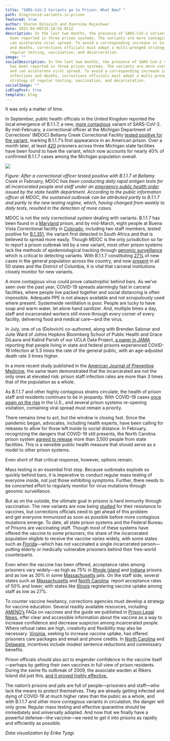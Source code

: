 ```yaml
---
title: "SARS-CoV-2 Variants go to Prison: What Now? "
path: blog/covid-variants-in-prison
featured: true
author: Sharon Dolovich and Poornima Rajeshwar
date: 2021-04-06T15:18:54.011Z
description: In the last two months, the presence of SARS-CoV-2 variants has
  been reported in three prison systems. The variants are more contagious and
  can accelerate viral spread. To avoid a corresponding increase in infections
  and deaths, corrections officials must adopt a multi-pronged strategy of
  regular testing, vaccination, and decarceration.
image: ""
socialDescription: In the last two months, the presence of SARS-CoV-2 variants
  has been reported in three prison systems. The variants are more contagious
  and can accelerate viral spread. To avoid a corresponding increase in
  infections and deaths, corrections officials must adopt a multi-pronged
  strategy of regular testing, vaccination, and decarceration.
socialImage: ""
isBlogPost: true
template: blog
---
```

It was only a matter of time.

In September, public health officials in the United Kingdom reported the local emergence of B.1.1.7, a new, [more contagious](https://www.cdc.gov/coronavirus/2019-ncov/cases-updates/variant-surveillance/variant-info.html) variant of SARS-CoV-2. By mid-February, a correctional officer at the Michigan Department of Corrections’ (MDOC) Bellamy Creek Correctional Facility [tested positive for the variant](https://www.michigan.gov/corrections/0,4551,7-119-1441_26969-551952--,00.html), marking B.1.1.7’s first appearance in an American prison. Over a month later, at least [420](https://www.theguardian.com/us-news/2021/mar/20/michigan-coronavirus-variants-spread) prisoners across three Michigan state facilities have been found to have the variant, which now accounts for nearly 40% of confirmed B.1.1.7 cases among the Michigan population overall.

![](bellamy-creek-april-blog.jpg)

*Figure: After a correctional officer tested positive with B.1.1.7 at Bellamy Creek in February, MDOC has been conducting daily rapid antigen tests for all incarcerated people and staff under an [emergency public health order](https://www.michigan.gov/documents/coronavirus/Prison_staff_testing_order_-_2-10-21_FINAL_FOR_SIGNATURE_715890_7.pdf) issued by the state health department. According to the public information officer at MDOC, the sustained outbreak can be attributed partly to B.1.1.7 and partly to the new testing regime, which, having changed from weekly to daily tests, resulted in the detection of more cases.* 

MDOC is not the only correctional system dealing with variants. B.1.1.7 has been found in a [Maryland](https://www.baltimoresun.com/coronavirus/bs-md-coronavirus-prisons-maryland-united-kingdom-20210222-dkxkwm3kdbbbxf2gfocv5jij5q-story.html) prison, and by mid-March, eight people at Buena Vista Correctional facility in [Colorado](https://www.9news.com/article/news/health/coronavirus/coronavirus-numbers/five-additional-cases-south-african-covid-19-detected-colorado-correctional-facility/73-30ff8010-8e03-484f-8036-9dd3b87515df), including two staff members, tested positive for [B.1.351](https://www.cdc.gov/coronavirus/2019-ncov/cases-updates/variant-surveillance/variant-info.html), the variant first detected in South Africa and that is believed to spread more easily. Though MDOC is the only jurisdiction so far to report a prison outbreak led by a new variant, most other prison systems lack the methods of epidemiological tracking through [genomic surveillance](https://www.cdc.gov/coronavirus/2019-ncov/cases-updates/variant-surveillance.html) which is critical to detecting variants. With B.1.1.7 constituting [27%](https://www.whitehouse.gov/briefing-room/press-briefings/2021/03/31/press-briefing-by-white-house-covid-19-response-team-and-public-health-officials-22/) of new cases in the general population across the country, and now [present](https://www.cdc.gov/coronavirus/2019-ncov/covid-data/covidview/index.html) in all 50 states and the District of Columbia, it is vital that carceral institutions closely monitor for new variants.

A more contagious virus could prove catastrophic behind bars. As we’ve seen over the past year, COVID-19 spreads alarmingly fast in carceral facilities, where people live packed together and social distancing is often impossible. Adequate PPE is not always available and not scrupulously used where present. Systemwide ventilation is poor. People are lucky to have soap and warm water, let alone hand sanitizer. And, multiple times a day, staff and incarcerated workers still move through every corner of every facility, delivering food and medical care—and the virus.

In July, one of us (Dolovich) co-authored, along with Brendan Salonar and Julie Ward of Johns Hopkins Bloomberg School of Public Health and Grace DiLaura and Kalind Parish of our UCLA Data Project, [a paper in JAMA](https://jamanetwork.com/journals/jama/fullarticle/2768249) reporting that people living in state and federal prisons experienced COVID-19 infection at 5.5 times the rate of the general public, with an age-adjusted death rate 3 times higher.

In a more recent study published in the [American Journal of Preventive Medicine](https://www.ajpmonline.org/article/S0749-3797(21)00118-5/fulltext), the same team demonstrated that the incarcerated are not the only ones at elevated risk: [](https://www.ajpmonline.org/article/S0749-3797(21)00118-5/fulltext) prison staff infection rates are more than 3 times that of the population as a whole.

As B.1.1.7 and other highly contagious strains circulate, the health of prison staff and residents continues to be in jeopardy. With COVID-19 cases [once again on the rise](https://www.aljazeera.com/news/2021/3/29/us-official-warns-impending-doom-rise-covid-cases) in the U.S., and several prison systems re-opening visitation, containing viral spread must remain a priority.

There remains time to act, but the window is closing fast. Since the pandemic began, advocates, including health experts, have been calling for releases to allow for those left inside to social distance. In February, recognizing the dangers that COVID-19 still presents, the North Carolina prison system [agreed to release](https://carolinapublicpress.org/42883/nc-prisons-settle-naacp-case-agree-to-fast-track-release-of-3500-inmates/) more than 3,500 people from state facilities. This is a sensible public health measure that should serve as a model to other prison systems.

Even short of that critical response, however, options remain.

Mass testing is an essential first step. Because outbreaks explode so quickly behind bars, it is imperative to conduct regular mass testing of everyone inside, not just those exhibiting symptoms. Further, there needs to be concerted effort to regularly monitor for virus mutations through genomic surveillance.   

But as on the outside, the ultimate goal in prisons is herd immunity through vaccination. The new variants are now being [studied](https://www.nejm.org/doi/full/10.1056/NEJMc2103022) for their resistance to vaccines, but corrections officials need to get ahead of this problem and get everyone immunized as soon as possible before more contagious mutations emerge. To date, all state prison systems and the Federal Bureau of Prisons are vaccinating staff. Though most of these systems have offered the vaccine to some prisoners, the share of the incarcerated population eligible to receive the vaccine varies widely, with some states such as [Florida](https://www.themarshallproject.org/2021/04/06/as-states-expand-vaccine-eligibility-many-people-in-prison-still-wait-for-shots)—which has not vaccinated a single incarcerated person—putting elderly or medically vulnerable prisoners behind their free-world counterparts.

Even when the vaccine has been offered, acceptance rates among prisoners vary widely—as high as 75% in [Rhode Island](https://www.providencejournal.com/story/news/healthcare/2021/01/05/most-inmates-100-staff-opt-covid-vaccine-so-far-aci/4140448001/) and [Indiana](https://www.theguardian.com/us-news/2021/feb/09/us-jails-prisons-covid-vaccines) prisons and as low as 30% in some [Massachusetts](https://www.wbur.org/news/2021/02/03/vaccine-rollout-covid-cases-increase-jails) jails. On the staff side, several states such as [Massachusetts](https://www.masslive.com/coronavirus/2021/03/in-massachusetts-more-than-half-of-prison-guards-decline-covid-vaccine-a-trend-mirrored-across-the-us.html) and [North Carolina](https://www.northcarolinahealthnews.org/2021/02/22/only-35-of-nc-prison-staff-willing-to-take-vaccine/)  report acceptance rates of 50% and lower, with states like [Illinois](https://www.wbez.org/stories/illinois-prisons-are-covid-19-hotspots-so-why-have-only-27-of-workers-taken-the-vaccine/406da0cd-dbe5-4851-a42f-73e2932b9e58) registering vaccine uptake among staff as low as 27%.

To counter vaccine hesitancy, corrections agencies must develop a strategy for vaccine education. Several readily available resources, including [AMEND’s](https://amend.us/covid/) FAQs on vaccines and the guide we published in [Prison Legal News](https://www.prisonlegalnews.org/news/2021/feb/1/urgent-need-vaccine-administration-prisons-jails-and-detention-centers/), offer clear and accessible information about the vaccine as a way to increase confidence and decrease suspicion among incarcerated people. Where refusal rates are high, creativity and flexibility may also be necessary. [Virginia](https://www.pilotonline.com/government/virginia/vp-nw-doc-vaccine-incentives-20210121-c34ifdsys5c53jti64rcuop2wu-story.html), seeking to increase vaccine uptake, has offered prisoners care packages and email and phone credits. In [North Carolina](https://apnews.com/article/prisons-north-carolina-coronavirus-vaccine-coronavirus-pandemic-98ba1d5a70f8e4f96b103e212c6eec6b) and [Delaware](https://www.wboc.com/story/43146592/delaware-inmates-offered-incentives-to-get-covid-vaccine), incentives include modest sentence reductions and commissary benefits.

Prison officials should also act to engender confidence in the vaccine itself—perhaps by getting their own vaccines in full view of prison residents. During the swine flu outbreak of 2009, the associate warden at Rikers Island did just this, [and it proved highly effective.](https://www.curbed.com/2021/02/new-york-state-prisons-covid19-vaccine.html)

The nation’s prisons and jails are full of people—prisoners and staff—who lack the means to protect themselves. They are already getting infected and dying of COVID-19 at much higher rates than the public as a whole, and with B.1.1.7 and other more contagious variants in circulation, the danger will only grow. Regular mass testing and effective quarantine should be immediately and universally adopted. And now that we finally have a powerful defense—the vaccine—we need to get it into prisons as rapidly and efficiently as possible.

*Data visualization by Erika Tyagi.*